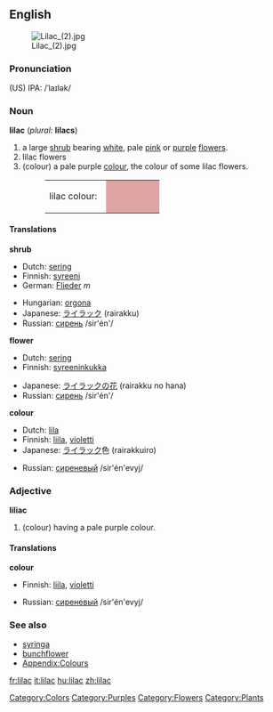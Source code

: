 {{wikipedia}}
==English==
[[Image:Lilac (2).jpg|thumb]]
===Pronunciation===
(US) IPA: /ˈlaɪlək/

===Noun===
'''lilac''' (''plural'': '''lilacs''')
#a large [[shrub]] bearing [[white]], pale [[pink]] or [[purple]] [[flower]]s.
#lilac flowers
#(colour) a pale purple [[color|colour]], the colour of some lilac flowers.
#:<table><tr><td>lilac colour: &nbsp;</td><td bgcolor="#DEA5A4" width="80">&nbsp; </td></tr></table>

====Translations====
'''shrub'''
{{top}}
*Dutch: [[sering]]
*Finnish: [[syreeni]]
*German: [[Flieder]] ''m''
{{mid}}
*Hungarian: [[orgona]]
*Japanese: [[ライラック]] (rairakku)
*Russian: [[сирень]] /sir'én'/ {{f}}
{{bottom}}

'''flower'''
{{top}}
*Dutch: [[sering]]
*Finnish: [[syreeninkukka]]
{{mid}}
*Japanese: [[ライラック]]の[[花]] (rairakku no hana)
*Russian: [[сирень]] /sir'én'/ {{f}}
{{bottom}}

'''colour'''
{{top}}
*Dutch: [[lila]]
*Finnish: [[liila]], [[violetti]]
*Japanese: [[ライラック]]色 (rairakkuiro)
{{mid}}
*Russian: [[сиреневый]] /sir'én'evyj/ 
{{bottom}}

===Adjective===
'''liliac'''
#(colour) having a pale purple colour.

====Translations====
'''colour'''
{{top}}
*Finnish: [[liila]], [[violetti]]
{{mid}}
*Russian: [[сиреневый]] /sir'én'evyj/ 
{{bottom}}

===See also===
*[[syringa]]
*[[bunchflower]]
*[[Wiktionary_Appendix:Colours|Appendix:Colours]]

[[Category:Colors]]
[[Category:Purples]]
[[Category:Flowers]]
[[Category:Plants]]

[[fr:lilac]]
[[it:lilac]]
[[hu:lilac]]
[[zh:lilac]]
